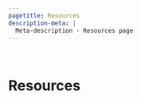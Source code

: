```yaml
---
pagetitle: Resources
description-meta: |
  Meta-description - Resources page
---
```


::: {.column-screen .hero-img .hero-strip-page}
   
:::

# Resources
